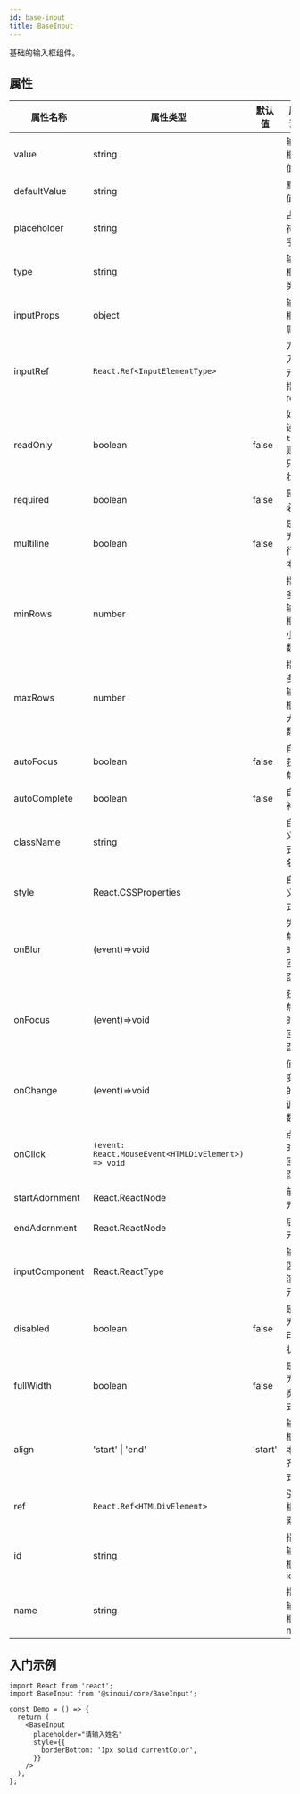 ```yaml
---
id: base-input
title: BaseInput
---
```


基础的输入框组件。

## 属性

| 属性名称       | 属性类型                                            | 默认值  | 属性说明                   |
| -------------- | --------------------------------------------------- | ------- | -------------------------- |
| value          | string                                              |         | 输入框的值                 |
| defaultValue   | string                                              |         | 默认值                     |
| placeholder    | string                                              |         | 占位符文字                 |
| type           | string                                              |         | 输入框的类型               |
| inputProps     | object                                              |         | 输入框的属性               |
| inputRef       | `React.Ref<InputElementType>`                       |         | 为输入框元素指定 ref       |
| readOnly       | boolean                                             | false   | 如果设为`true`则为只读状态 |
| required       | boolean                                             | false   | 是否必填                   |
| multiline      | boolean                                             | false   | 是否为多行文本             |
| minRows        | number                                              |         | 指定多行输入框最小行数     |
| maxRows        | number                                              |         | 指定多行输入框最大行数     |
| autoFocus      | boolean                                             | false   | 自动获取焦点               |
| autoComplete   | boolean                                             | false   | 自动补全                   |
| className      | string                                              |         | 自定义样式类名称           |
| style          | React.CSSProperties                                 |         | 自定义样式                 |
| onBlur         | (event)=>void                                       |         | 失去焦点时的回调函数       |
| onFocus        | (event)=>void                                       |         | 获得焦点时的回调函数       |
| onChange       | (event)=>void                                       |         | 值改变时的回调函数         |
| onClick        | `(event: React.MouseEvent<HTMLDivElement>) => void` |         | 点击时的回调函数           |
| startAdornment | React.ReactNode                                     |         | 前缀元素                   |
| endAdornment   | React.ReactNode                                     |         | 后缀元素                   |
| inputComponent | React.ReactType                                     |         | 输入区域渲染元素           |
| disabled       | boolean                                             | false   | 是否为不可用状态           |
| fullWidth      | boolean                                             | false   | 是否为全宽模式             |
| align          | 'start' \| 'end'                                    | 'start' | 输入框文本对齐方式         |
| ref            | `React.Ref<HTMLDivElement>`                         |         | 引用根元素                 |
| id             | string                                              |         | 指定输入框的 id            |
| name           | string                                              |         | 指定输入框的 name          |

## 入门示例

```tsx
import React from 'react';
import BaseInput from '@sinoui/core/BaseInput';

const Demo = () => {
  return (
    <BaseInput
      placeholder="请输入姓名"
      style={{
        borderBottom: '1px solid currentColor',
      }}
    />
  );
};
```
